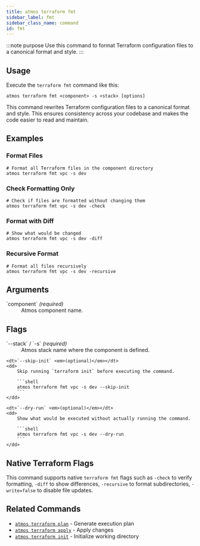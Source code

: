 ```yaml
---
title: atmos terraform fmt
sidebar_label: fmt
sidebar_class_name: command
id: fmt
---
```


:::note purpose
Use this command to format Terraform configuration files to a canonical format and style.
:::

<Screengrab title="atmos terraform fmt --help" slug="atmos-terraform-fmt--help" />

## Usage

Execute the `terraform fmt` command like this:

```shell
atmos terraform fmt <component> -s <stack> [options]
```

This command rewrites Terraform configuration files to a canonical format and style. This ensures consistency across your codebase and makes the code easier to read and maintain.

## Examples

### Format Files

```shell
# Format all Terraform files in the component directory
atmos terraform fmt vpc -s dev
```

### Check Formatting Only

```shell
# Check if files are formatted without changing them
atmos terraform fmt vpc -s dev -check
```

### Format with Diff

```shell
# Show what would be changed
atmos terraform fmt vpc -s dev -diff
```

### Recursive Format

```shell
# Format all files recursively
atmos terraform fmt vpc -s dev -recursive
```

## Arguments

<dl>
    <dt>`component` <em>(required)</em></dt>
    <dd>
        Atmos component name.
    </dd>
</dl>

## Flags

<dl>
    <dt>`--stack` / `-s` <em>(required)</em></dt>
    <dd>
        Atmos stack name where the component is defined.
    </dd>

    <dt>`--skip-init` <em>(optional)</em></dt>
    <dd>
        Skip running `terraform init` before executing the command.

        ```shell
        atmos terraform fmt vpc -s dev --skip-init
        ```
    </dd>

    <dt>`--dry-run` <em>(optional)</em></dt>
    <dd>
        Show what would be executed without actually running the command.

        ```shell
        atmos terraform fmt vpc -s dev --dry-run
        ```
    </dd>
</dl>

## Native Terraform Flags

This command supports native `terraform fmt` flags such as `-check` to verify formatting, `-diff` to show differences, `-recursive` to format subdirectories, `-write=false` to disable file updates.

## Related Commands

- [`atmos terraform plan`](/cli/commands/terraform/terraform-plan) - Generate execution plan
- [`atmos terraform apply`](/cli/commands/terraform/terraform-apply) - Apply changes
- [`atmos terraform init`](/cli/commands/terraform/terraform-init) - Initialize working directory
